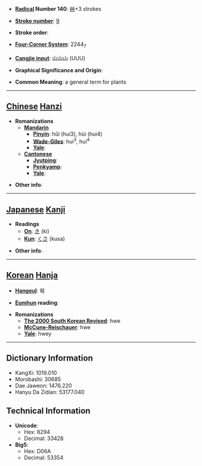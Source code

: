 * '''[[Wiktionary:Chinese radical index| Radical]] Number 140''': [[Wiktionary:Chinese radical index 艸|艸]]+3 strokes

* '''[[Wiktionary:Chinese total strokes index|Stroke number]]''': [[Wiktionary:Chinese total strokes index 9|9]]

* '''Stroke order''': 

* '''[[Wiktionary:Chinese four corner index|Four-Corner System]]''': 2244<sub>7</sub>

* '''[[Wiktionary:Chinese Cangjie index|Cangjie input]]''': 山山山 (UUU)

* '''Graphical Significance and Origin''': 

* '''Common Meaning''': a general term for plants

----

== [[Chinese]] [[Hanzi]] ==

* '''Romanizations'''
** '''[[Mandarin]]'''
*** '''[[Pinyin]]''': hǔi (hui3), hùi (hui4)
*** '''[[Wade-Giles]]''': hui<sup>3</sup>, hui<sup>4</sup>
*** '''[[Yale]]''': 
** '''[[Cantonese]]'''
*** '''[[Jyutping]]''':
*** '''[[Penkyamp]]''': 
*** '''[[Yale]]''': 

* '''Other info''': 

----

== [[Japanese]] [[Kanji]] ==

* '''Readings'''
** '''[[On]]''': [[き]] (ki)
** '''[[Kun]]''': [[くさ]] (kusa)

* '''Other info''':  

----

== [[Korean]] [[Hanja]] ==

* '''[[Hangeul]]''': 훼

* '''[[Eumhun]] reading''': 

* '''Romanizations'''
** '''[[The 2000 South Korean Revised Romanization|The 2000 South Korean Revised]]''': hwe
** '''[[McCune-Reischauer]]''': hwe
** '''[[Yale]]''': hwey

----

== Dictionary Information ==

* KangXi: 1019.010
* Morobashi: 30685
* Dae Jaweon: 1476.220
* Hanyu Da Zidian: 53177.040

== Technical Information ==

* '''Unicode''':
** Hex: 8294
** Decimal: 33428
* '''Big5''':
** Hex: D06A
** Decimal: 53354